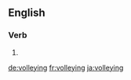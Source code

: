 ==English==

===Verb===
{{head|en|present participle}}

# {{present participle of|volley|lang=en}}

[[de:volleying]]
[[fr:volleying]]
[[ja:volleying]]